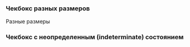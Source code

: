 
### Чекбокс разных размеров

Разные размеры

<Canvas of={CheckboxStories.Sizes} meta={CheckboxStories} />

[//]: # '### Чекбокс c подсказкой'
[//]: # '<Canvas of={CheckboxStories.Hint} meta={CheckboxStories} />'

### Чекбокс c неопределенным (indeterminate) состоянием

<Canvas of={CheckboxStories.Intermediate} meta={CheckboxStories} />
